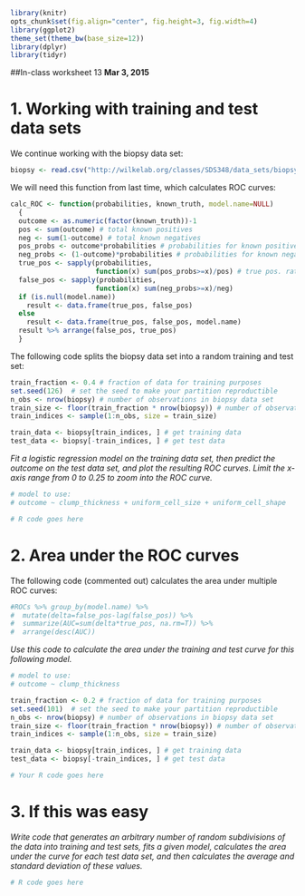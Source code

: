 ```r
library(knitr)
opts_chunk$set(fig.align="center", fig.height=3, fig.width=4)
library(ggplot2)
theme_set(theme_bw(base_size=12))
library(dplyr)
library(tidyr)
```
##In-class worksheet 13
**Mar 3, 2015**


# 1. Working with training and test data sets

We continue working with the biopsy data set:
```r
biopsy <- read.csv("http://wilkelab.org/classes/SDS348/data_sets/biopsy.csv")
```

We will need this function from last time, which calculates ROC curves: 
```r
calc_ROC <- function(probabilities, known_truth, model.name=NULL)
  {
  outcome <- as.numeric(factor(known_truth))-1
  pos <- sum(outcome) # total known positives
  neg <- sum(1-outcome) # total known negatives
  pos_probs <- outcome*probabilities # probabilities for known positives
  neg_probs <- (1-outcome)*probabilities # probabilities for known negatives
  true_pos <- sapply(probabilities,
                     function(x) sum(pos_probs>=x)/pos) # true pos. rate
  false_pos <- sapply(probabilities,
                     function(x) sum(neg_probs>=x)/neg)
  if (is.null(model.name))
    result <- data.frame(true_pos, false_pos)
  else
    result <- data.frame(true_pos, false_pos, model.name)
  result %>% arrange(false_pos, true_pos)
  }
```

The following code splits the biopsy data set into a random training and test set:
```r
train_fraction <- 0.4 # fraction of data for training purposes
set.seed(126)  # set the seed to make your partition reproductible
n_obs <- nrow(biopsy) # number of observations in biopsy data set
train_size <- floor(train_fraction * nrow(biopsy)) # number of observations in training set
train_indices <- sample(1:n_obs, size = train_size)

train_data <- biopsy[train_indices, ] # get training data
test_data <- biopsy[-train_indices, ] # get test data
```

*Fit a logistic regression model on the training data set, then predict the outcome on the test data set, and plot the resulting ROC curves. Limit the x-axis range from 0 to 0.25 to zoom into the ROC curve.*
```r
# model to use: 
# outcome ~ clump_thickness + uniform_cell_size + uniform_cell_shape

# R code goes here
```

# 2. Area under the ROC curves

The following code (commented out) calculates the area under multiple ROC curves:
```r
#ROCs %>% group_by(model.name) %>% 
#  mutate(delta=false_pos-lag(false_pos)) %>%
#  summarize(AUC=sum(delta*true_pos, na.rm=T)) %>%
#  arrange(desc(AUC))
```

*Use this code to calculate the area under the training and test curve for this following model.*
```r
# model to use:
# outcome ~ clump_thickness

train_fraction <- 0.2 # fraction of data for training purposes
set.seed(101)  # set the seed to make your partition reproductible
n_obs <- nrow(biopsy) # number of observations in biopsy data set
train_size <- floor(train_fraction * nrow(biopsy)) # number of observations in training set
train_indices <- sample(1:n_obs, size = train_size)

train_data <- biopsy[train_indices, ] # get training data
test_data <- biopsy[-train_indices, ] # get test data

# Your R code goes here
```

# 3. If this was easy

*Write code that generates an arbitrary number of random subdivisions of the data into training and test sets, fits a given model, calculates the area under the curve for each test data set, and then calculates the average and standard deviation of these values.*
```r
# R code goes here
```
